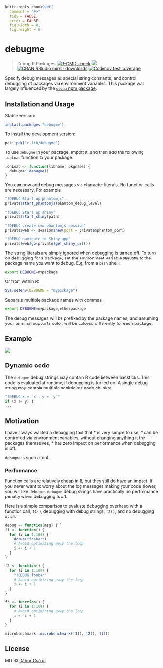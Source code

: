 
```r
knitr::opts_chunk$set(
  comment = "#>",
  tidy = FALSE,
  error = FALSE,
  fig.width = 8,
  fig.height = 8)
```

# debugme

> Debug R Packages
<!-- badges: start -->
[![R-CMD-check](https://github.com/r-lib/debugme/actions/workflows/R-CMD-check.yaml/badge.svg)](https://github.com/r-lib/debugme/actions/workflows/R-CMD-check.yaml)
[![](https://www.r-pkg.org/badges/version/debugme)](https://www.r-pkg.org/pkg/debugme)
[![CRAN RStudio mirror downloads](https://cranlogs.r-pkg.org/badges/debugme)](https://www.r-pkg.org/pkg/debugme)
[![Codecov test coverage](https://codecov.io/gh/r-lib/debugme/branch/main/graph/badge.svg)](https://app.codecov.io/gh/r-lib/debugme?branch=main)
<!-- badges: end -->

Specify debug messages as special string constants, and control debugging of
packages via environment variables. This package was largely influenced by
the [`debug` npm package](https://github.com/debug-js/debug).

## Installation and Usage

Stable version:

```r
install.packages("debugme")
```

To install the development version:

```r
pak::pak("r-lib/debugme")
```

To use `debugme` in your package, import it, and then add the following
`.onLoad` function to your package:
```r
.onLoad <- function(libname, pkgname) {
  debugme::debugme()
}
```

You can now add debug messages via character literals. No function calls
are necessary. For example:
```r
"!DEBUG Start up phantomjs"
private$start_phantomjs(phantom_debug_level)

"!DEBUG Start up shiny"
private$start_shiny(path)

"!DEBUG create new phantomjs session"
private$web <- session$new(port = private$phantom_port)

"!DEBUG navigate to Shiny app"
private$web$go(private$get_shiny_url())
```

The string literals are simply ignored when debugging is turned off. To
turn on debugging for a package, set the environment variable `DEBUGME` to
the package name you want to debug. E.g. from a `bash` shell:

```sh
export DEBUGME=mypackage
```

Or from within R:

```r
Sys.setenv(DEBUGME = "mypackage")
```

Separate multiple package names with commas:

```sh
export DEBUGME=mypackage,otherpackage
```

The debug messages will be prefixed by the package names, and assuming your
terminal supports color, will be colored differently for each package.

## Example

![](/screencast.gif)

## Dynamic code

The `debugme` debug strings may contain R code between backticks.
This code is evaluated at runtime, if debugging is turned on. A single
debug string may contain multiple backticked code chunks:

```r
"!DEBUG x = `x`, y = `y`"
if (x != y) {
...
```

## Motivation

I have always wanted a debugging tool that
* is very simple to use,
* can be controlled via environment variables, without changing anything
  it the packages themselves,
* has zero impact on performance when debugging is off.

`debugme` is such a tool.

### Performance

Function calls are relatively cheap in R, but they still do have an impact.
If you never want to worry about the log messages making your code slower,
you will like `debugme`. `debugme` debug strings have practically no
performance penalty when debugging is off.

Here is a simple comparison to evaluate debugging overhead with a function call, `f1()`,
debugging with debug strings, `f2()`, and no debugging at all.

```r
debug <- function(msg) { }
f1 <- function() {
  for (i in 1:100) {
    debug("foobar")
    # Avoid optimizing away the loop
    i <- i + 1
  }
}
```

```r
f2 <- function() {
  for (i in 1:100) {
    "!DEBUG foobar"
    # Avoid optimizing away the loop
    i <- i + 1
  }
}
```

```r
f3 <- function() {
  for (i in 1:100) {
    # Avoid optimizing away the loop
    i <- i + 1
  }
}
```

```r
microbenchmark::microbenchmark(f1(), f2(), f3())
```

## License

MIT © [Gábor Csárdi](https://github.com/gaborcsardi)
